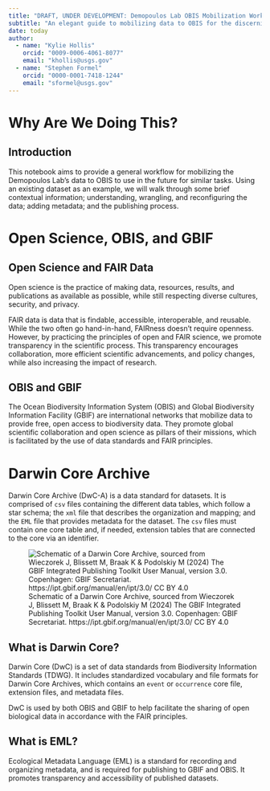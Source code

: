 ```yaml
---
title: "DRAFT, UNDER DEVELOPMENT: Demopoulos Lab OBIS Mobilization Workflow"
subtitle: "An elegant guide to mobilizing data to OBIS for the discerning member of the Demopoulos lab." 
date: today
author: 
  - name: "Kylie Hollis"
    orcid: "0009-0006-4061-8077"
    email: "khollis@usgs.gov"
  - name: "Stephen Formel"
    orcid: "0000-0001-7418-1244"
    email: "sformel@usgs.gov"        
---
```


# Why Are We Doing This?

## Introduction

This notebook aims to provide a general workflow for mobilizing the Demopoulos Lab's data to OBIS to use in the future for similar tasks. Using an existing dataset as an example, we will walk through some brief contextual information; understanding, wrangling, and reconfiguring the data; adding metadata; and the publishing process.

# Open Science, OBIS, and GBIF

## Open Science and FAIR Data

Open science is the practice of making data, resources, results, and publications as available as possible, while still respecting diverse cultures, security, and privacy.

FAIR data is data that is findable, accessible, interoperable, and reusable. While the two often go hand-in-hand, FAIRness doesn't require openness. However, by practicing the principles of open and FAIR science, we promote transparency in the scientific process. This transparency encourages collaboration, more efficient scientific advancements, and policy changes, while also increasing the impact of research.

## OBIS and GBIF

The Ocean Biodiversity Information System (OBIS) and Global Biodiversity Information Facility (GBIF) are international networks that mobilize data to provide free, open access to biodiversity data. They promote global scientific collaboration and open science as pillars of their missions, which is facilitated by the use of data standards and FAIR principles.

# Darwin Core Archive

Darwin Core Archive (DwC-A) is a data standard for datasets. It is comprised of `csv` files containing the different data tables, which follow a star schema; the `xml` file that describes the organization and mapping; and the `EML` file that provides metadata for the dataset. The `csv` files must contain one core table and, if needed, extension tables that are connected to the core via an identifier.

![Schematic of a Darwin Core Archive, sourced from Wieczorek J, Blissett M, Braak K & Podolskiy M (2024) The GBIF Integrated Publishing Toolkit User Manual, version 3.0. Copenhagen: GBIF Secretariat. https://ipt.gbif.org/manual/en/ipt/3.0/ CC BY 4.0](images/star_diagram.png){fig-alt="schematic of a Darwin Core Archive" fig-align="center"}

## What is Darwin Core?

Darwin Core (DwC) is a set of data standards from Biodiversity Information Standards (TDWG). It includes standardized vocabulary and file formats for Darwin Core Archives, which contains an `event` or `occurrence` core file, extension files, and metadata files.

DwC is used by both OBIS and GBIF to help facilitate the sharing of open biological data in accordance with the FAIR principles.

## What is EML?

Ecological Metadata Language (EML) is a standard for recording and organizing metadata, and is required for publishing to GBIF and OBIS. It promotes transparency and accessibility of published datasets.
